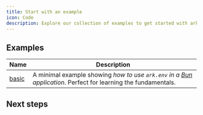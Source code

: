 ```yaml
---
title: Start with an example
icon: Code
description: Explore our collection of examples to get started with ark.env
---
```


## Examples

| Name | Description |
|------|-------------|
| [basic](https://github.com/yamcodes/ark.env/tree/main/examples/basic) | A minimal example showing *how to use `ark.env` in a [Bun](https://bun.sh/) application*. Perfect for learning the fundamentals. |

## Next steps

<Cards>
    <Card title="Contributing an example" href="https://github.com/yamcodes/ark.env/tree/main/examples#contributing-examples" description="Contribute an example to the project" />
</Cards>